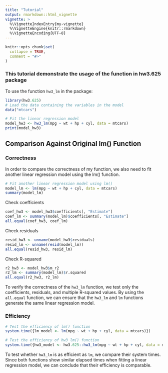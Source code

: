 ```yaml
---
title: "Tutorial"
output: rmarkdown::html_vignette
vignette: >
  %\VignetteIndexEntry{my-vignette}
  %\VignetteEngine{knitr::rmarkdown}
  %\VignetteEncoding{UTF-8}
---
```


```r
knitr::opts_chunk$set(
  collapse = TRUE,
  comment = "#>"
)
```

### **This tutorial demonstrate the usage of the function in hw3.625 package**

To use the function `hw3_lm` in the package:

```r
library(hw3.625)
# Load the data containing the variables in the model
data("mtcars")
```

```r
# Fit the linear regression model
model_hw3 <- hw3_lm(mpg ~ wt + hp + cyl, data = mtcars)
print(model_hw3)
```

## **Comparison Against Original lm() Function**

### **Correctness**

In order to compare the correctness of my function, we also need to fit another linear regression model using the lm() function.
```r
# Fit another linear regression model using lm()
model_lm <- lm(mpg ~ wt + hp + cyl, data = mtcars)
summary(model_lm)
```

Check coefficients
```r
coef_hw3 <- model_hw3$coefficients[, "Estimate"]
coef_lm <- summary(model_lm)$coefficients[, "Estimate"]
all.equal(coef_hw3, coef_lm)
```

Check residuals
```r
resid_hw3 <- unname(model_hw3$residuals)
resid_lm <- unname(resid(model_lm))
all.equal(resid_hw3, resid_lm)
```

Check R-squared
```r
r2_hw3 <- model_hw3$m_r2
r2_lm <- summary(model_lm)$r.squared
all.equal(r2_hw3, r2_lm)
```

To verify the correctness of the `hw3_lm` function, we test only the coefficients, residuals, and multiple R-squared values. By using the `all.equal` function, we can ensure that the `hw3_lm` and `lm` functions generate the same linear regression model.

### **Efficiency**

```r
# Test the efficiency of lm() function
system.time({lm_model <- lm(mpg ~ wt + hp + cyl, data = mtcars)})

# Test the efficiency of hw3_lm() function
system.time({hw3_model <- hw3.625::hw3_lm(mpg ~ wt + hp + cyl, data = mtcars)})
```

To test whether `hw3_lm` is as efficient as `lm`, we compare their system times. Since both functions show similar elapsed times when fitting a linear regression model, we can conclude that their efficiency is comparable.
